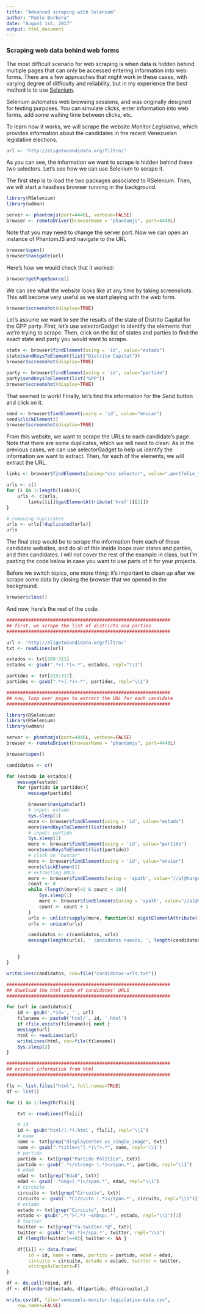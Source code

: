 ```yaml
---
title: "Advanced scraping with Selenium"
author: "Pablo Barbera"
date: "August 1st, 2017"
output: html_document
---
```


### Scraping web data behind web forms

The most difficult scenario for web scraping is when data is hidden behind multiple pages that can only be accessed entering information into web forms. There are a few approaches that might work in these cases, with varying degree of difficulty and reliability, but in my experience the best method is to use [Selenium](https://en.wikipedia.org/wiki/Selenium_(software)).

Selenium automates web browsing sessions, and was originally designed for testing purposes. You can simulate clicks, enter information into web forms, add some waiting time between clicks, etc.

To learn how it works, we will scrape the website _Monitor Legislativo_, which provides information about the candidates in the recent Venezuelan legislative elections.

```r
url <- 'http://eligetucandidato.org/filtro/'
```

As you can see, the information we want to scrape is hidden behind these two selectors. Let's see how we can use Selenium to scrape it.

The first step is to load the two packages associated to RSelenium. Then, we will start a headless browser running in the background.

```r
library(RSelenium)
library(wdman)

server <- phantomjs(port=4446L, verbose=FALSE)
browser <- remoteDriver(browserName = "phantomjs", port=4446L)
```

Note that you may need to change the server port. Now we can open an instance of PhantomJS and navigate to the URL

```r
browser$open()
browser$navigate(url)
```

Here's how we would check that it worked:

```r
browser$getPageSource()
```

We can see what the website looks like at any time by taking screenshots. This will become very useful as we start playing with the web form.

```r
browser$screenshot(display=TRUE)
```

Let's assume we want to see the results of the state of Distrito Capital for the GPP party. First, let's use selectorGadget to identify the elements that we're trying to scrape. Then, click on the list of states and parties to find the exact state and party you would want to scrape.

```r
state <- browser$findElement(using = 'id', value="estado")
state$sendKeysToElement(list("Distrito Capital"))
browser$screenshot(display=TRUE)

party <- browser$findElement(using = 'id', value="partido")
party$sendKeysToElement(list("GPP"))
browser$screenshot(display=TRUE)
```

That seemed to work! Finally, let's find the information for the _Send_ button and click on it.

```r
send <- browser$findElement(using = 'id', value="enviar")
send$clickElement()
browser$screenshot(display=TRUE)
```

From this website, we want to scrape the URLs to each candidate's page. Note that there are some duplicates, which we will need to clean. As in the previous cases, we can use selectorGadget to help us identify the information we want to extract. Then, for each of the elements, we will extract the URL.

```r
links <- browser$findElements(using="css selector", value=".portfolio_title a")

urls <- c()
for (i in 1:length(links)){
    urls <- c(urls, 
    	links[[i]]$getElementAttribute('href')[[1]])
}

# removing duplicates
urls <- urls[!duplicated(urls)]
urls
```

The final step would be to scrape the information from each of these candidate websites, and do all of this inside loops over states and parties, and then candidates. I will not cover the rest of the example in class, but I'm pasting the code below in case you want to use parts of it for your projects.

Before we switch topics, one more thing: it's important to clean up after we scrape some data by closing the browser that we opened in the background.

```r
browser$close()
```

And now, here's the rest of the code:


```r
############################################################
## first, we scrape the list of districts and parties
############################################################

url <- 'http://eligetucandidato.org/filtro/'
txt <- readLines(url)

estados <- txt[288:311]
estados <- gsub(".*>(.*)<.*", estados, repl="\\1")

partidos <- txt[315:317]
partidos <- gsub(".*>(.*)<.*", partidos, repl="\\1")

############################################################
## now, loop over pages to extract the URL for each candidate
############################################################

library(RSelenium)
library(RSelenium)
library(wdman)

server <- phantomjs(port=4446L, verbose=FALSE)
browser <- remoteDriver(browserName = "phantomjs", port=4446L)

browser$open()

candidatos <- c()

for (estado in estados){
	message(estado)
	for (partido in partidos){
		message(partido)

		browser$navigate(url)
		# input: estado
		Sys.sleep(1)
		more <- browser$findElement(using = 'id', value="estado")
		more$sendKeysToElement(list(estado))
		# input: partido
		Sys.sleep(1)
		more <- browser$findElement(using = 'id', value="partido")
		more$sendKeysToElement(list(partido))
		# click on "buscar"
		more <- browser$findElement(using = 'id', value="enviar")
		more$clickElement()
		# extracting URLS
		more <- browser$findElements(using = 'xpath', value="//a[@target='_self']")
		count <- 0
		while (length(more)<2 & count < 10){
			Sys.sleep(1)
			more <- browser$findElements(using = 'xpath', value="//a[@target='_self']")
			count <- count + 1
		}
		urls <- unlist(sapply(more, function(x) x$getElementAttribute('href')))
		urls <- unique(urls)

		candidatos <- c(candidatos, urls)
		message(length(urls), ' candidatos nuevos, ', length(candidatos), ' en total')


	}
}

writeLines(candidatos, con=file("candidatos-urls.txt"))

############################################################
## download the html code of candidates' URLS
############################################################

for (url in candidatos){
	id <- gsub('.*id=', '', url)
	filename <- paste0('html/', id, '.html')
	if (file.exists(filename)){ next }
	message(url)
	html <- readLines(url)
	writeLines(html, con=file(filename))
	Sys.sleep(2)
}

############################################################
## extract information from html
############################################################

fls <- list.files("html", full.names=TRUE)
df <- list()

for (i in 1:length(fls)){

	txt <- readLines(fls[i])

	# id
	id <- gsub('html/(.*).html', fls[i], repl="\\1")
	# name
	name <- txt[grep("displayCenter vc_single_image", txt)]
	name <- gsub(".*title=\"(.*)\">.*", name, repl='\\1')
	# partido
	partido <- txt[grep("Partido Político", txt)]
	partido <- gsub('.*</strong> (.*)</span.*', partido, repl="\\1")
	# edad
	edad <- txt[grep("Edad", txt)]
	edad <- gsub('.*ong>(.*)</span.*', edad, repl="\\1")
	# circuito
	circuito <- txt[grep("Circuito", txt)]
	circuito <- gsub('.*Circuito (.*)</span.*', circuito, repl="\\1")[1]
	# estado
	estado <- txt[grep("Circuito", txt)]
	estado <- gsub('.*\">(.*) –&nbsp;.*', estado, repl="\\1")[1]
	# twitter
	twitter <- txt[grep("fa-twitter.*@", txt)]
	twitter <- gsub('.*@(.*)</spa.*', twitter, repl="\\1")
	if (length(twitter)==0){ twitter <- NA }

	df[[i]] <- data.frame(
		id = id, name = name, partido = partido, edad = edad,
		circuito = circuito, estado = estado, twitter = twitter,
		stringsAsFactors=F)
}

df <- do.call(rbind, df)
df <- df[order(df$estado, df$partido, df$circuito),]

write.csv(df, file="venezuela-monitor-legislativo-data.csv",
	row.names=FALSE)

```